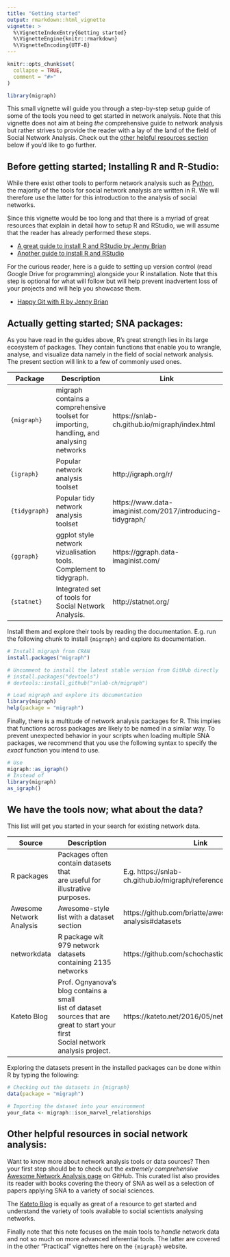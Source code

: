 ```yaml
---
title: "Getting started"
output: rmarkdown::html_vignette
vignette: >
  %\VignetteIndexEntry{Getting started}
  %\VignetteEngine{knitr::rmarkdown}
  %\VignetteEncoding{UTF-8}
---
```


```r
knitr::opts_chunk$set(
  collapse = TRUE,
  comment = "#>"
)
```

```r
library(migraph)
```

This small vignette will guide you through a step-by-step setup guide of some of the
tools you need to get started in network analysis. Note that this vignette does
not aim at being *the* comprehensive guide to network analysis but rather
strives to provide the reader with a lay of the land of the field of Social
Network Analysis. Check out the [other helpful resources section](#otherresources)
below if you'd like to go further.

## Before getting started; Installing R and R-Studio:

While there exist other tools to perform network analysis such as [Python](https://valdanchev.github.io/reproducible-data-science-python/network_analysis.html#open-network-data-repositories),
the majority of the tools for social network analysis are written in R. We will
therefore use the latter for this introduction to the analysis of social
networks.

Since this vignette would be too long and that there is a myriad of great
resources that explain in detail how to setup R and RStudio, we will assume
that the reader has already performed these steps.

- [A great guide to install R and RStudio by Jenny Brian](https://stat545.com/install.html)
- [Another guide to install R and RStudio](https://coursedown.netlify.app/labs/00-install_name_plot.html)

For the curious reader, here is a guide to setting up version control (read
Google Drive for programming) alongside your R installation. Note that this
step is optional for what will follow but will help prevent inadvertent loss
of your projects and will help you showcase them.

- [Happy Git with R by Jenny Brian](https://happygitwithr.com/index.html)

## Actually getting started; SNA packages:

As you have read in the guides above, R's great strength lies in its large
ecosystem of packages. They contain functions that enable you to wrangle,
analyse, and visualize data namely in the field of social network analysis.
The present section will link to a few of commonly used ones.

| Package   | Description                                                                                   | Link                                                       |
|-----------|-----------------------------------------------------------------------------------------------|------------------------------------------------------------|
| `{migraph}`   | migraph contains a comprehensive toolset for importing, handling, and analysing networks | https://snlab-ch.github.io/migraph/index.html              |
| `{igraph}`    | Popular network analysis toolset                                                              | http://igraph.org/r/                                       |
| `{tidygraph}` | Popular tidy network analysis toolset                                                    | https://www.data-imaginist.com/2017/introducing-tidygraph/ |
| `{ggraph}`    | ggplot style network vizualisation tools. Complement to tidygraph.                       | https://ggraph.data-imaginist.com/                         |
| `{statnet}`   | Integrated set of tools for Social Network Analysis.                                     | http://statnet.org/                                        |

Install them and explore their tools by reading the documentation. E.g. run
the following chunk to install `{migraph}` and explore its documentation.

```r
# Install migraph from CRAN
install.packages("migraph")

# Uncomment to install the latest stable version from GitHub directly
# install.packages("devtools")
# devtools::install_github("snlab-ch/migraph")

# Load migraph and explore its documentation
library(migraph)
help(package = "migraph")
```

Finally, there is a multitude of network analysis packages for R. This implies
that functions across packages are likely to be named in a similar way. To
prevent unexpected behavior in your scripts when loading multiple SNA packages,
we recommend that you use the following syntax to specify the *exact* function
you intend to use.

```r
# Use
migraph::as_igraph()
# Instead of
library(migraph)
as_igraph()
```

## We have the tools now; what about the data?

This list will get you started in your search for existing network data.

| Source                     | Description                                                                                                                                       | Link                                                                |
|----------------------------|---------------------------------------------------------------------------------------------------------------------------------------------------|---------------------------------------------------------------------|
| R   packages               | Packages often contain datasets   that<br />are useful for illustrative purposes.                                                                 | E.g.   https://snlab-ch.github.io/migraph/reference/index.html#data |
| Awesome   Network Analysis | Awesome-style list with a   dataset section                                                                                                       | https://github.com/briatte/awesome-network-analysis#datasets        |
| networkdata                | R package wit 979 network   datasets<br />containing 2135 networks                                                                                | https://github.com/schochastics/networkdata                         |
| Kateto   Blog              | Prof. Ognyanova's blog contains   a small<br />list of dataset sources that are great to start your first<br />Social network analysis project. | https://kateto.net/2016/05/network-datasets/                        |                                           |

Exploring the datasets present in the installed packages can be done within
R by typing the following:

```r
# Checking out the datasets in {migraph}
data(package = "migraph")

# Importing the dataset into your environment
your_data <- migraph::ison_marvel_relationships
```

## Other helpful resources in social network analysis: {#otherresources}

Want to know more about network analysis tools or data sources?
Then your first step should be to check out the *extremely comprehensive*
[Awesome Network Analysis page](https://github.com/briatte/awesome-network-analysis#datasets)
on GitHub. This curated list also provides its reader with books covering
the theory of SNA as well as a selection of papers applying SNA to a variety
of social sciences.

The [Kateto Blog](https://kateto.net) is equally as
great of a resource to get started and understand the variety of tools available
to social scientists analysing networks.

Finally note that this note focuses on the main tools to *handle* network data
and not so much on more advanced inferential tools. The latter are covered in
the other "Practical" vignettes here on the `{migraph}` website.
